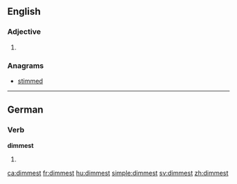 ==English==

===Adjective===
{{head|en|adjective superlative form}}

# {{en-superlative of|dim}}

===Anagrams===
* [[stimmed#English|stimmed]]

----

==German==

===Verb===
'''dimmest'''

# {{de-verb form of|dimmen|2|s|k1}}

[[ca:dimmest]]
[[fr:dimmest]]
[[hu:dimmest]]
[[simple:dimmest]]
[[sv:dimmest]]
[[zh:dimmest]]
